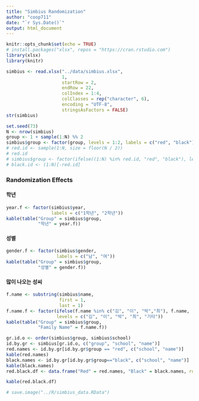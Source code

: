 ```yaml
---
title: "Simbius Randomization"
author: "coop711"
date: "`r Sys.Date()`"
output: html_document
---
```


```r
knitr::opts_chunk$set(echo = TRUE)
# install.packages("xlsx", repos = "https://cran.rstudio.com")
library(xlsx)
library(knitr)
```

<!--### Data Randomization-->

```r
simbius <- read.xlsx("../data/simbius.xlsx", 
                     1, 
                     startRow = 2, 
                     endRow = 22, 
                     colIndex = 1:4, 
                     colClasses = rep("character", 6), 
                     encoding = "UTF-8", 
                     stringsAsFactors = FALSE)
str(simbius)
```

```r
set.seed(73)
N <- nrow(simbius) 
group <- 1 + sample(1:N) %% 2
simbius$group <- factor(group, levels = 1:2, labels = c("red", "black"))
# red.id <- sample(1:N, size = floor(N / 2))
# red.id
# simbius$group <- factor(ifelse((1:N) %in% red.id, "red", "black"), levels = # c("red", "black"))
# black.id <- (1:N)[-red.id]
```

### Randomization Effects

#### 학년 

```r
year.f <- factor(simbius$year, 
                 labels = c("1학년", "2학년"))
kable(table("Group" = simbius$group, 
            "학년" = year.f))
```

#### 성별

```r
gender.f <- factor(simbius$gender, 
                   labels = c("남", "여"))
kable(table("Group" = simbius$group, 
            "성별" = gender.f))
```

#### 많이 나오는 성씨

```r
f.name <- substring(simbius$name, 
                    first = 1, 
                    last = 1)
f.name.f <- factor(ifelse(f.name %in% c("김", "이", "박","최"), f.name, "기타"), 
                   levels = c("김", "이", "박", "최", "기타"))
kable(table("Group" = simbius$group, 
            "Family Name" = f.name.f))
```

<!--### List of Group Members-->

```r
gr.id.o <- order(simbius$group, simbius$school)
id.by.gr <- simbius[gr.id.o, c("group", "school", "name")]
red.names <- id.by.gr[id.by.gr$group == "red", c("school", "name")]
kable(red.names)
black.names <- id.by.gr[id.by.gr$group=="black", c("school", "name")]
kable(black.names)
red.black.df <- data.frame("Red" = red.names, "Black" = black.names, row.names = NULL)
```

<P style="page-break-before: always">

```r
kable(red.black.df)
```

```r
# save.image("../R/simbius_data.RData")
```